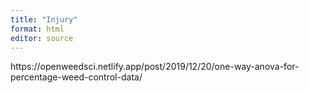 ```yaml
---
title: "Injury"
format: html
editor: source
---
```


https://openweedsci.netlify.app/post/2019/12/20/one-way-anova-for-percentage-weed-control-data/



```r

```

